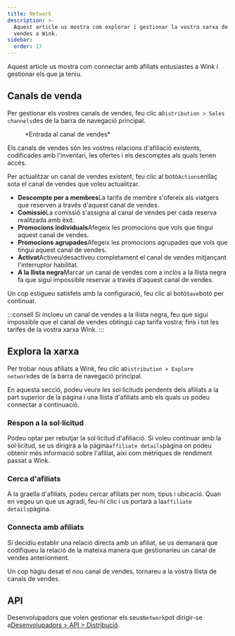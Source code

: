 ```yaml
---
title: Network
description: >-
  Aquest article us mostra com explorar i gestionar la vostra xarxa de canals de
  vendes a Wink.
sidebar:
  order: 17
---
```


Aquest article us mostra com connectar amb afiliats entusiastes a Wink i gestionar els que ja teniu.

## Canals de venda

Per gestionar els vostres canals de vendes, feu clic a`Distribution > Sales channels`des de la barra de navegació principal.

<figure>
  <CloudinaryImage width="350" height="402" resize="scale" quality="best" alt="Canal de vendes" src="academy/sales-channel" errorImage="noimage_opaque_nyrtl0.png" />

  <figcaption>*Entrada al canal de vendes*</figcaption>
</figure>


Els canals de vendes són les vostres relacions d'afiliació existents, codificades amb l'inventari, les ofertes i els descomptes als quals tenen accés.

Per actualitzar un canal de vendes existent, feu clic al botó`Actions`enllaç sota el canal de vendes que voleu actualitzar.

* **Descompte per a membres**La tarifa de membre s'ofereix als viatgers que reserven a través d'aquest canal de vendes.
* **Comissió**La comissió s'assigna al canal de vendes per cada reserva realitzada amb èxit.
* **Promocions individuals**Afegeix les promocions que vols que tingui aquest canal de vendes.
* **Promocions agrupades**Afegeix les promocions agrupades que vols que tingui aquest canal de vendes.
* **Activat**Activeu/desactiveu completament el canal de vendes mitjançant l'interruptor habilitat.
* **A la llista negra**Marcar un canal de vendes com a inclòs a la llista negra fa que sigui impossible reservar a través d'aquest canal de vendes.

Un cop estigueu satisfets amb la configuració, feu clic al botó`Save`botó per continuar.

:::consell
Si incloeu un canal de vendes a la llista negra, feu que sigui impossible que el canal de vendes obtingui cap tarifa vostra; fins i tot les tarifes de la vostra xarxa Wink.
:::

## Explora la xarxa

Per trobar nous afiliats a Wink, feu clic a`Distribution > Explore network`des de la barra de navegació principal.

En aquesta secció, podeu veure les sol·licituds pendents dels afiliats a la part superior de la pàgina i una llista d'afiliats amb els quals us podeu connectar a continuació.

### Respon a la sol·licitud

Podeu optar per rebutjar la sol·licitud d'afiliació. Si voleu continuar amb la sol·licitud, se us dirigirà a la pàgina`affiliate details`pàgina on podeu obtenir més informació sobre l'afiliat, així com mètriques de rendiment passat a Wink.

### Cerca d'afiliats

A la graella d'afiliats, podeu cercar afiliats per nom, tipus i ubicació. Quan en vegeu un que us agradi, feu-hi clic i us portarà a la`affiliate details`pàgina.

### Connecta amb afiliats

Si decidiu establir una relació directa amb un afiliat, se us demanarà que codifiqueu la relació de la mateixa manera que gestionaríeu un canal de vendes anteriorment.

Un cop hàgiu desat el nou canal de vendes, tornareu a la vostra llista de canals de vendes.

## API

Desenvolupadors que volen gestionar els seus`Network`pot dirigir-se a[Desenvolupadors > API > Distribució](/developers/apis/#distribution-api).

